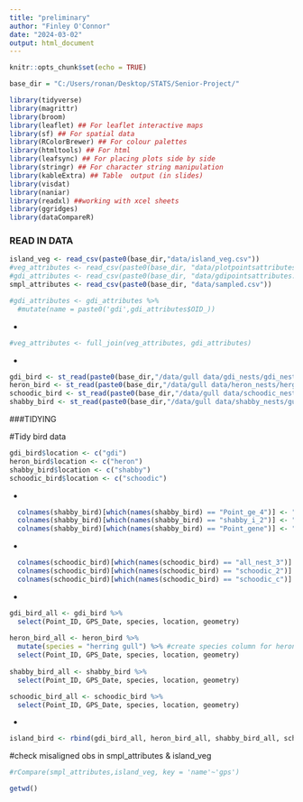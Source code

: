 ```yaml
---
title: "preliminary"
author: "Finley O'Connor"
date: "2024-03-02"
output: html_document
---
```


```r
knitr::opts_chunk$set(echo = TRUE)

base_dir = "C:/Users/ronan/Desktop/STATS/Senior-Project/"
```



```r
library(tidyverse)
library(magrittr)
library(broom)
library(leaflet) ## For leaflet interactive maps
library(sf) ## For spatial data
library(RColorBrewer) ## For colour palettes
library(htmltools) ## For html
library(leafsync) ## For placing plots side by side
library(stringr) ## For character string manipulation
library(kableExtra) ## Table  output (in slides)
library(visdat)
library(naniar)
library(readxl) ##working with xcel sheets
library(ggridges)
library(dataCompareR)
```

### READ IN DATA
```r
island_veg <- read_csv(paste0(base_dir,"data/island_veg.csv"))
#veg_attributes <- read_csv(paste0(base_dir, "data/plotpointsattributes.csv")) 
#gdi_attributes <- read_csv(paste0(base_dir, "data/gdipointsattributes.csv"))
smpl_attributes <- read_csv(paste0(base_dir, "data/sampled.csv"))
```
```r
#gdi_attributes <- gdi_attributes %>%
  #mutate(name = paste0('gdi',gdi_attributes$OID_))
```
-
```r
#veg_attributes <- full_join(veg_attributes, gdi_attributes)
```
-
```r
gdi_bird <- st_read(paste0(base_dir,"/data/gull data/gdi_nests/gdi_nests_Merge.shp"))
heron_bird <- st_read(paste0(base_dir,"/data/gull data/heron_nests/herg_nests_heron.shp"))
schoodic_bird <- st_read(paste0(base_dir,"/data/gull data/schoodic_nests/all_nests.shp"))
shabby_bird <- st_read(paste0(base_dir,"/data/gull data/shabby_nests/gull_eider_nests.shp"))
```

###TIDYING

#Tidy bird data
```r
gdi_bird$location <- c("gdi")
heron_bird$location <- c("heron")
shabby_bird$location <- c("shabby")
schoodic_bird$location <- c("schoodic")
```
-
```r
  colnames(shabby_bird)[which(names(shabby_bird) == "Point_ge_4")] <- "GPS_Date"
  colnames(shabby_bird)[which(names(shabby_bird) == "shabby_i_2")] <- "species"
  colnames(shabby_bird)[which(names(shabby_bird) == "Point_gene")] <- "Point_ID"
```
-
```r
  colnames(schoodic_bird)[which(names(schoodic_bird) == "all_nest_3")] <- "GPS_Date"
  colnames(schoodic_bird)[which(names(schoodic_bird) == "schoodic_2")] <- "species"
  colnames(schoodic_bird)[which(names(schoodic_bird) == "schoodic_c")] <- "Point_ID"
```
-
```r
gdi_bird_all <- gdi_bird %>%
  select(Point_ID, GPS_Date, species, location, geometry)
 
heron_bird_all <- heron_bird %>%
  mutate(species = "herring gull") %>% #create species column for heron
  select(Point_ID, GPS_Date, species, location, geometry)
  
shabby_bird_all <- shabby_bird %>%
  select(Point_ID, GPS_Date, species, location, geometry)

schoodic_bird_all <- schoodic_bird %>%
  select(Point_ID, GPS_Date, species, location, geometry)
```
-
```r
island_bird <- rbind(gdi_bird_all, heron_bird_all, shabby_bird_all, schoodic_bird_all)
```


#check misaligned obs in smpl_attributes & island_veg
```r
#rCompare(smpl_attributes,island_veg, key = 'name'~'gps')
```

```r
getwd()

```


<!-- #Tidy vegetation data -->
<!-- ```{r join veg & coordinates} -->
<!-- island_veg_all <- island_veg %>% -->
<!--                   left_join(smpl_attributes, join_by("gps" == "name")) -->
<!-- ``` -->
<!-- - -->
<!-- ```{r standardize-island-naming} -->
<!-- island_veg_all <- island_veg_all %>% -->
<!--   mutate(location = case_when( -->
<!--     location == "Schoodic" ~ "schoodic", -->
<!--     location == "GDI" ~ "gdi", -->
<!--     TRUE ~ location -->
<!--   )) -->
<!-- ``` -->
<!-- - -->
<!-- ```{r recode-veg-height-class-names} -->
<!--  island_veg_all <- island_veg_all %>% -->
<!-- mutate(height_class = case_when(TRUE ~ as.factor(height))) %>% #making height class a factor variable in order to use it in a bar chart -->
<!--   mutate(height_class_range = case_when( -->
<!--     height_class == "1" ~ "0-0.15", -->
<!--     height_class == "2" ~ "0.15-0.30", -->
<!--     height_class == "3" ~ "0.30-1", -->
<!--     height_class == "4" ~ "1-1.5", -->
<!--     height_class == "5" ~ "1.5+" -->
<!--   )) -->
<!-- ``` -->
<!-- - -->
<!-- ```{r recode-veg-cover-names} -->
<!-- island_veg_all <- island_veg_all %>% -->
<!--   mutate(percent_cover_range = case_when( -->
<!--     cover == "1" ~ "0-0.01", -->
<!--     cover == "5" ~ "0.02-0.05", -->
<!--     cover == "25" ~ "0.06-0.25", -->
<!--     cover == "50" ~ "0.26-0.50", -->
<!--     cover == "75" ~ "0.51-0.75", -->
<!--     cover == "100" ~ "0.76-1.00" -->
<!--   )) -->
<!-- ``` -->
<!-- - -->
<!-- ```{r standardize spp (veg)} -->
<!-- island_veg_all <- island_veg_all %>%  -->
<!--   mutate(spp = case_when( -->
<!--     spp == "achillea millefolium" ~ "Achillea millefolium", -->
<!--     spp == "agrostis scabra" ~ "Agrostis scabra", -->
<!--     spp == "agrostis stolonifera" ~ "Agrostis stolonifera", -->
<!--     spp == "arctium sp" ~ "Arctium sp.", -->
<!--     spp == "calystegia sepium" ~ "Calystegia sepium", -->
<!--     spp == "carex nigra" ~ "Carex nigra", -->
<!--     spp == "cerastium arvense" ~ "Cerastium arvense", -->
<!--     spp == "cerastium fontana" ~ "Cerastium fontanum", -->
<!--     spp == "cerastium fontanum" ~ "Cerastium fontanum", -->
<!--     spp == "cirsium arvense" ~ "Cirsium arvense", -->
<!--     spp == "cirsium vulgare" ~ "Cirsium vulgare", -->
<!--     spp == "cornus canadensis" ~ "Cornus canadensis", -->
<!--     spp == "cuscuta gronovii" ~ "Cuscuta gronovii", -->
<!--     spp == "doellingeria umbellata" ~ "Doellingeria umbellata", -->
<!--     spp == "festuca rubra" ~ "Festuca rubra", -->
<!--     spp == "fragaria virginiana" ~ "Fragaria virginiana", -->
<!--     spp == "hieracium caespitosum" ~ "Hieracium caespitosum", -->
<!--     spp == "impatiens capensis" ~ "Impatiens capensis", -->
<!--     spp == "iris versicolor" ~ "Iris versicolor", -->
<!--     spp == "lathyrus japonicus" ~ "Lathyrus japonicus", -->
<!--     spp == "lathyrus palustris" ~ "Lathyrus palustris", -->
<!--     spp == "luzula multiflora" ~ "Luzula multiflora", -->
<!--     spp == "maianthemum canadense" ~ "Maianthemum canadense", -->
<!--     spp == "matricaria discoidea" ~ "Matricaria discoidea", -->
<!--     spp == "myrica gale" ~ "Myrica gale", -->
<!--     spp == "osmundastrum cinnamomeum" ~ "Osmundastrum cinnamomeum", -->
<!--     spp == "plantago major" ~ "Plantago major", -->
<!--     spp == "poa pratensis" ~ "Poa pratensis", -->
<!--     spp == "Poa spp (tufting)" ~ "Poa sp.", -->
<!--     spp == "potentilla anserina" ~ "Potentilla anserina", -->
<!--     spp == "potentilla norvegica" ~ "Potentilla norvegica", -->
<!--     spp == "potentilla simplex" ~ "Potentilla simplex", -->
<!--     spp == "ranunculus acris" ~ "Ranunculus acris", -->
<!--     spp == "rubus hispidus" ~ "Rubus hispidus", -->
<!--     spp == "rubus idaeus" ~ "Rubus idaeus", -->
<!--     spp == "rumex acetosella" ~ "Rumex acetosella", -->
<!--     spp == "rumex longifolius" ~ "Rumex longifolius", -->
<!--     spp == "rumex sp." ~ "Rumex sp.", -->
<!--     spp == "scutellaria galericulata" ~ "Scutellaria galericulata", -->
<!--     spp == "solanum dulcamara" ~ "Solanum dulcamara", -->
<!--     spp == "solidago rugosa" ~ "Solidago rugosa", -->
<!--     spp == "solidago sempervirens" ~ "Solidago sempervirens", -->
<!--     spp == "spiraea alba" ~ "Spiraea alba", -->
<!--     spp == "stellaria media" ~ "Stellaria media", -->
<!--     spp == "Strawberry" ~ "Fragaria virginiana", -->
<!--     spp == "symphotrichum novae-angliae" ~ "Symphotrichum novae-angliae", -->
<!--     spp == "taraxacum officinale" ~ "Taraxacum officinale", -->
<!--     spp == "taraxacum officionale" ~ "Taraxacum officinale", -->
<!--     spp == "trifolium repens" ~ "Trifolium repens", -->
<!--     spp == "urtica dioica" ~ "Urtica dioica", -->
<!--     spp == "vaccinium angustifolium" ~ "Vaccinium angustifolium", -->
<!--     spp == "valeriana officionalis" ~ "Valeriana officinalis", -->
<!--     spp == "Valeriana officionalis" ~ "Valeriana officinalis", -->
<!--     spp == "valeriana officinalis" ~ "Valeriana officinalis", -->
<!--     spp == "veronica arvensis" ~ "Veronica arvensis", -->
<!--     TRUE ~ spp -->
<!--   )) -->
<!-- print(island_veg_all) -->
<!-- ``` -->
<!-- - -->
<!-- ```{r insert IDs (veg)} -->
<!-- island_veg_all <- island_veg_all %>%  -->
<!--   mutate(spp = case_when( -->
<!--     spp == "Min lat" ~ "Moehringia lateriflora", -->
<!--     spp == "Calamagrostis #8" ~ "Poa pratensis", -->
<!--     spp == "grass #54" ~ "Poa pratensis", -->
<!--     spp == "Poa pratensis (#16)" ~ "Poa pratensis", -->
<!--     spp == "Poa pratensis #16)" ~ "Poa pratensis", -->
<!--     spp == "Poa spp #19" ~ "Alopecurus pratensis", -->
<!--     spp == "elymus #33" ~ "Elymus trachycaulus", -->
<!--     spp == "grass #74" ~ "Agrostis stolonifera", -->
<!--     spp == "Poa #3" ~ "Poa trivialis", -->
<!--     spp == "#53" ~ "Capsella bursa-pastoris", -->
<!--     spp == "Poaceae #84" ~ "Elymus repens", -->
<!--     spp == "Sedge #82" ~ "Carex silicea", -->
<!--     spp == "Dock sp #45" ~ "Rumex britannica", -->
<!--     spp == "dock sp #51" ~ "Rumex crispa", -->
<!--     spp == "Poaceae #22" ~ "Anthoxanthum odoratum", -->
<!--     spp == "Vetch #99" ~ "Lathyrus palustris", -->
<!--     TRUE ~ spp -->
<!--   )) -->
<!-- ``` -->
<!-- - -->
<!-- ```{r create-veg-types} -->
<!-- island_veg_all$type <- "NA" -->
<!-- ``` -->
<!-- - -->
<!-- ```{r assign-veg-types} -->
<!-- island_veg_all <- island_veg_all %>% -->
<!--   # select(location:percent_cover_range) %>% -->
<!--    mutate(type = case_when( -->
<!--     spp == "Achillea millefolium" ~ "herb", -->
<!--     spp == "Agrostis scabra" ~ "gram", -->
<!--     spp == "Agrostis stolonifera" ~ "gram", -->
<!--     spp == "Arctium sp." ~ "herb", -->
<!--     spp == "Calystegia sepium" ~ "vine", -->
<!--     spp == "Carex nigra" ~ "gram", -->
<!--     spp == "Cerastium arvense" ~ "herb", -->
<!--     spp == "Cerastium fontanum" ~ "herb", -->
<!--     spp == "Cerastium fontanum" ~ "herb", -->
<!--     spp == "Cirsium arvense" ~ "herb", -->
<!--     spp == "Cirsium vulgare" ~ "herb", -->
<!--     spp == "Cornus canadensis" ~ "herb", -->
<!--     spp == "Cuscuta gronovii" ~ "vine", -->
<!--     spp == "Doellingeria umbellata" ~ "herb", -->
<!--     spp == "Festuca rubra" ~ "gram", -->
<!--     spp == "Fragaria virginiana" ~ "herb", -->
<!--     spp == "Hieracium caespitosum" ~ "herb", -->
<!--     spp == "Impatiens capensis" ~ "herb", -->
<!--     spp == "Iris versicolor" ~ "herb", -->
<!--     spp == "Lathyrus japonicus" ~ "vine", -->
<!--     spp == "Lathyrus palustris" ~ "vine", -->
<!--     spp == "Luzula multiflora" ~ "gram", -->
<!--     spp == "Maianthemum canadense" ~ "herb", -->
<!--     spp == "Matricaria discoidea" ~ "herb", -->
<!--     spp == "Myrica gale" ~ "shrub", -->
<!--     spp == "Osmundastrum cinnamomeum" ~ "herb", -->
<!--     spp == "Plantago major" ~ "herb", -->
<!--     spp == "Poa pratensis" ~ "gram", -->
<!--     spp == "Poa sp." ~ "gram", -->
<!--     spp == "Potentilla anserina" ~ "herb", -->
<!--     spp == "Potentilla norvegica" ~ "herb", -->
<!--     spp == "Potentilla simplex" ~ "herb", -->
<!--     spp == "Ranunculus acris" ~ "herb", -->
<!--     spp == "Rubus hispidus" ~ "vine", -->
<!--     spp == "Rubus idaeus" ~ "shrub", -->
<!--     spp == "Rumex acetosella" ~ "herb", -->
<!--     spp == "Rumex longifolius" ~ "herb", -->
<!--     spp == "Rumex sp." ~ "herb", -->
<!--     spp == "Rubus shrub spp. (#32)" ~ "shrub", -->
<!--     spp == "Scutellaria galericulata" ~ "herb", -->
<!--     spp == "Solanum dulcamara" ~ "vine", -->
<!--     spp == "Solidago rugosa" ~ "herb", -->
<!--     spp == "Solidago sempervirens" ~ "herb", -->
<!--     spp == "Spiraea alba" ~ "shrub", -->
<!--     spp == "Stellaria media" ~ "herb", -->
<!--     spp == "Symphotrichum novae-angliae" ~ "herb", -->
<!--     spp == "Taraxacum officinale" ~ "herb", -->
<!--     spp == "Trifolium repens" ~ "herb", -->
<!--     spp == "Urtica dioica" ~ "herb", -->
<!--     spp == "Vaccinium angustifolium" ~ "shrub", -->
<!--     spp == "Valeriana officinalis" ~ "herb", -->
<!--     spp == "Veronica arvensis" ~ "herb", -->
<!--     TRUE ~ type -->
<!--   )) -->
<!-- ``` -->
<!-- ##visualize the dataset -->
<!-- ```{r find-unique-species-veg} -->
<!-- unique <- unique(island_veg_all$spp) -->
<!-- sort(unique) -->
<!-- ``` -->




